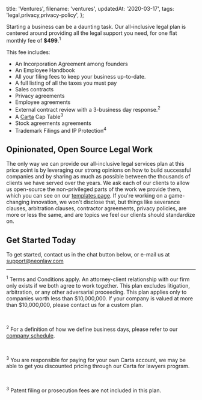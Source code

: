   title: 'Ventures',
  filename: 'ventures',
  updatedAt: '2020-03-17',
  tags: 'legal,privacy,privacy-policy',
};

Starting a business can be a daunting task. Our all-inclusive legal plan is
centered around providing all the legal support you need, for one flat monthly
fee of **$499**.<sup>1</sup>

This fee includes:

* An Incorporation Agreement among founders
* An Employee Handbook
* All your filing fees to keep your business up-to-date.
* A full listing of all the taxes you must pay
* Sales contracts
* Privacy agreements
* Employee agreements
* External contract review with a 3-business day response.<sup>2</sup>
* A [Carta](https://www.carta.com) Cap Table<sup>3</sup>
* Stock agreements agreements
* Trademark Filings and IP Protection<sup>4</sup>

## Opinionated, Open Source Legal Work

The only way we can provide our all-inclusive legal services plan at this
price point is by leveraging our strong opinions on how to build successful
companies and by sharing as much as possible between the thousands of clients
we have served over the years. We ask each of our clients to allow us
open-source the non-privileged parts of the work we provide them, which you
can see on our [templates page](/templates). If you're working on a
game-changing innovation, we won't disclose that, but things like severance
clauses, arbitration clauses, contractor agreements, privacy policies, are
more or less the same, and are topics we feel our clients should standardize on.

## Get Started Today

To get started, contact us in the chat button below, or e-mail us at
support@neonlaw.com

---

<sup>1</sup> Terms and Conditions apply. An attorney-client relationship
with our firm only exists if we both agree to work together. This plan excludes
litigation, arbitration, or any other adversarial proceeding. This plan
applies only to companies worth less than $10,000,000. If your company is
valued at more than $10,000,000, please contact us for a custom plan.

<br />

<sup>2</sup> For a definition of how we define business days, please refer to
our <a href="/business-days-and-holidays">company schedule</a>.

<br />

<sup>3</sup> You are responsible for paying for your own Carta account, we may
be able to get you discounted pricing through our Carta for lawyers program.

<br />

<sup>3</sup> Patent filing or prosecution fees are not included in this plan.
